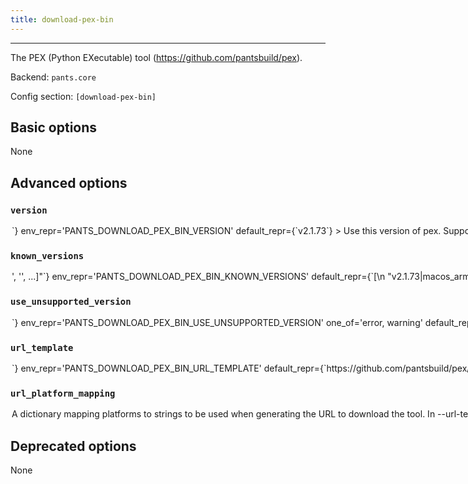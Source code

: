 ```yaml
---
title: download-pex-bin
---
```



---

The PEX (Python EXecutable) tool (https://github.com/pantsbuild/pex).

Backend: <span className="color--primary">`pants.core`</span>

Config section: <span className="color--primary">`[download-pex-bin]`</span>

<span className={styles.options}>

## Basic options

None

## Advanced options

### `version`

<Option
  cli_repr={`--download-pex-bin-version=<str>`}
  env_repr='PANTS_DOWNLOAD_PEX_BIN_VERSION'
  default_repr={`v2.1.73`}
>
Use this version of pex.

Supported pex versions: &gt;=2.1.73,&lt;3.0

</Option>

### `known_versions`

<Option
  cli_repr={`--download-pex-bin-known-versions="['<str>', '<str>', ...]"`}
  env_repr='PANTS_DOWNLOAD_PEX_BIN_KNOWN_VERSIONS'
  default_repr={`[\n  "v2.1.73|macos_arm64|0f30b06c02743393b745497580a410d28055b0de022a27cbb8e460845a6ba1c9|3723175",\n  "v2.1.73|macos_x86_64|0f30b06c02743393b745497580a410d28055b0de022a27cbb8e460845a6ba1c9|3723175",\n  "v2.1.73|linux_x86_64|0f30b06c02743393b745497580a410d28055b0de022a27cbb8e460845a6ba1c9|3723175"\n]`}
>

Known versions to verify downloads against.

Each element is a pipe-separated string of `version|platform|sha256|length`, where:

- `version` is the version string
- `platform` is one of [linux_arm64,linux_x86_64,macos_arm64,macos_x86_64],
- `sha256` is the 64-character hex representation of the expected sha256

```
digest of the download file, as emitted by `shasum -a 256`
```

- `length` is the expected length of the download file in bytes, as emitted by

```
`wc -c`
```

E.g., `3.1.2|macos_x86_64|6d0f18cd84b918c7b3edd0203e75569e0c7caecb1367bbbe409b44e28514f5be|42813`.

Values are space-stripped, so pipes can be indented for readability if necessary.

</Option>

### `use_unsupported_version`

<Option
  cli_repr={`--download-pex-bin-use-unsupported-version=<UnsupportedVersionUsage>`}
  env_repr='PANTS_DOWNLOAD_PEX_BIN_USE_UNSUPPORTED_VERSION'
  one_of='error, warning'
  default_repr={`error`}
>

What action to take in case the requested version of pex is not supported.

Supported pex versions: &gt;=2.1.73,&lt;3.0

</Option>

### `url_template`

<Option
  cli_repr={`--download-pex-bin-url-template=<str>`}
  env_repr='PANTS_DOWNLOAD_PEX_BIN_URL_TEMPLATE'
  default_repr={`https://github.com/pantsbuild/pex/releases/download/{version}/pex`}
>
URL to download the tool, either as a single binary file or a compressed file (e.g. zip file). You can change this to point to your own hosted file, e.g. to work with proxies or for access via the filesystem through a `file:$abspath` URL (e.g. `file:/this/is/absolute`, possibly by [templating the buildroot in a config file](https://www.pantsbuild.org/v2.10/docs/options#config-file-entries)).

Use `{version}` to have the value from --version substituted, and `{platform}` to have a value from --url-platform-mapping substituted in, depending on the current platform. For example, https://github.com/.../protoc-&#123;version&#125;-&#123;platform&#125;.zip.

</Option>

### `url_platform_mapping`

<Option
  cli_repr={`--download-pex-bin-url-platform-mapping="{'key1': val1, 'key2': val2, ...}"`}
  env_repr='PANTS_DOWNLOAD_PEX_BIN_URL_PLATFORM_MAPPING'
  default_repr={`{}`}
>
A dictionary mapping platforms to strings to be used when generating the URL to download the tool.

In --url-template, anytime the `{platform}` string is used, Pants will determine the current platform, and substitute `{platform}` with the respective value from your dictionary.

For example, if you define `{"macos_x86_64": "apple-darwin", "linux_x86_64": "unknown-linux"}, and run Pants on Linux with an intel architecture, then `&#123;platform&#125;` will be substituted in the --url-template option with unknown-linux.

</Option>

## Deprecated options

None

</span>
